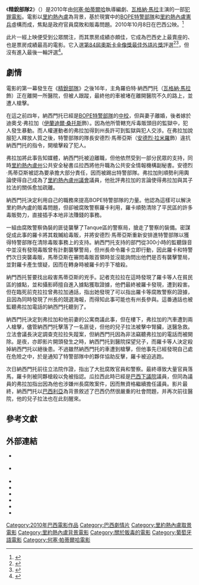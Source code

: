{{NoteTA
|T=zh-cn:精英部队2：大敌当前;zh-hk:精銳暴隊2：內鬼;zh-tw:精銳部隊2
|1=zh-cn:精英部队2：大敌当前;zh-hk:精銳暴隊2：內鬼;zh-tw:精銳部隊2
|2=zh-cn:精英部队;zh-hk:精銳暴隊;zh-tw:精銳部隊
|G1=Movie
|G2=Show
}}
{{Infobox film
| name = 精銳部隊2
| image = 精英部隊2海報.jpg
| director = [[何塞·帕蒂爾哈|何塞·帕蒂爾哈]]
| producer = Marcos Prado
| writer = 何塞·帕蒂爾哈<br/>[[布羅里歐·曼托瓦尼|布羅里歐·曼托瓦尼]]
| starring = [[瓦格納·馬拉|瓦格納·馬拉]]<br/>[[伊蘭迪爾·桑托斯|伊蘭迪爾·桑托斯]]<br/>[[安德烈·拉米羅|安德烈·拉米羅]]
| music = Pedro Bromfman
| cinematography = [[盧拉·卡瓦略|盧拉·卡瓦略]]
| editing = [[丹尼爾·雷森德|丹尼爾·雷森德]]
| studio = Zazen Produções
| distributor = Zazen Produções<br/>{{small|巴西}}
| released = {{Film date|2010|10|8}}<br />2011年11月25日在中國大陸上映<ref>{{cite web|url=http://money.163.com/11/1201/02/7K5ER5TE00253B0H.html|title=《精銳部隊2》热映，导演若泽·帕迪里亚：“社会问题驱使我做电影”|accessdate=2014-05-26|publisher=網易財經|archive-date=2014-05-27|archive-url=https://web.archive.org/web/20140527215757/http://money.163.com/11/1201/02/7K5ER5TE00253B0H.html|dead-url=no}}</ref>
| country = 巴西
| language = 葡萄牙語
| runtime = 116分鐘
| budget = [[巴西雷亞爾|R$]] 1600萬<ref name="Globo2">{{Cite web |url=http://g1.globo.com/pop-arte/noticia/2010/06/tropa-de-elite-2-chega-ao-cinemas-dia-8-de-outubro-diz-blog-oficial.html |title='Tropa de elite 2' chega ao cinemas dia 8 de outubro, diz blog oficial |accessdate=2014-05-26 |archive-date=2015-09-28 |archive-url=https://web.archive.org/web/20150928004325/http://g1.globo.com/pop-arte/noticia/2010/06/tropa-de-elite-2-chega-ao-cinemas-dia-8-de-outubro-diz-blog-oficial.html |dead-url=no }}</ref>
| gross  = $63,027,681<ref name="BoxOfficeMojo">{{cite web|url=http://boxofficemojo.com/movies/?id=elitesquad2.htm|title=Elite Squad: The Enemy Within (2011)|work=[[Box_Office_Mojo|Box Office Mojo]]|accessdate=2014-05-26|archive-date=2011-10-17|archive-url=https://web.archive.org/web/20111017000915/http://www.boxofficemojo.com/movies/?id=elitesquad2.htm|dead-url=no}}</ref>
| cn_name        = 精英部队2：大敌当前
| hk_name        = 精銳暴隊2：內鬼
| tw_name        = 精銳部隊2
| preceded_by      = 《[[精銳部隊|精銳部隊]]》（2007）
| followed_by      = 
}}
《'''精銳部隊2'''》（{{lang-pt| '''''Tropa de Elite 2 – O Inimigo Agora é Outro'''''}}）是2010年由[[何塞·帕蒂爾哈|何塞·帕蒂爾哈]]執導編劇、[[瓦格納·馬拉|瓦格納·馬拉]]主演的一部[[犯罪電影|犯罪電影]]。電影以[[里約熱內盧|里約熱內盧]]為背景，基於現實中的[[BOPE特警部隊|BOPE特警部隊]]和[[里約熱內盧憲兵|里約熱內盧憲兵]]虛構而成，焦點是政府官員腐敗和販毒問題。2010年10月8日在巴西公映。<ref name="Globo">{{Cite web |url=http://g1.globo.com/pop-arte/noticia/2010/06/divulgadas-primeiras-cenas-de-tropa-de-elite-2.html |title=Divulgadas as primeiras cenas de 'Tropa de elite 2' |accessdate=2014-05-26 |archive-date=2014-03-10 |archive-url=https://web.archive.org/web/20140310212708/http://g1.globo.com/pop-arte/noticia/2010/06/divulgadas-primeiras-cenas-de-tropa-de-elite-2.html |dead-url=no }}</ref>

此片一經上映便受到公眾關注，而其票房成績亦頗佳，它成為巴西史上最賣座的、也是票房成績最高的電影。它入選[[第84屆奧斯卡金像獎|第84屆奧斯卡金像獎]][[奧斯卡最佳外語片獎|最佳外語片獎]]評選<ref name="84th">{{cite web|url=http://entretenimento.r7.com/cinema/noticias/tropa-de-elite-2-e-o-candidato-ao-oscar-2012-20110920.html|title=Tropa de Elite 2 é o candidato brasileiro ao Oscar 2012|accessdate=2011-09-20|work=R7|archive-date=2011-09-27|archive-url=https://web.archive.org/web/20110927034845/http://entretenimento.r7.com/cinema/noticias/tropa-de-elite-2-e-o-candidato-ao-oscar-2012-20110920.html|dead-url=no}}</ref><ref name="AMPAS">{{cite web |url=http://www.oscars.org/press/pressreleases/2011/20111013.html |title=63 Countries Vie for 2011 Foreign Language Film Oscar |accessdate=2011-10-14 |work=oscars.org |archive-date=2012-05-21 |archive-url=https://www.webcitation.org/67p5t4tpl?url=http://www.oscars.org/press/pressreleases/2011/20111013.html |dead-url=no }}</ref>，但沒有進入最後一輪評選<ref name="Oscar Shortlist">{{cite web|url=http://www.oscars.org/press/pressreleases/2012/20120118.html|title=9 Foreign Language Films Vie for Oscar|accessdate=2012-01-19|archive-date=2012-05-21|archive-url=https://www.webcitation.org/67p5yGZlK?url=http://www.oscars.org/press/pressreleases/2012/20120118.html|dead-url=no}}</ref>。

==劇情==
電影的第一幕發生在《[[精銳部隊|精銳部隊]]》之後16年，主角羅伯特·納西門托（[[瓦格納·馬拉|瓦格納·馬拉]]飾）正在離開一所醫院，但被人跟蹤，最終他的車被堵在離開醫院不久的路上，並遭人槍擊。

在這之前四年，納西門托已經是[[BOPE特警部隊|BOPE特警部隊]]的[[中校|中校]]，但與妻子離婚，後者嫁於迪奧戈·弗拉加（[[伊蘭迪爾·桑托斯|伊蘭迪爾·桑托斯]]飾）。因為他所管轄充斥毒販頭目的監獄中，犯人發生暴動。而人權運動者的弗拉加得到州長許可到監獄與犯人交涉。在弗拉加說服犯人釋放人質之後，特警部隊的隊長安德烈·馬蒂亞斯（[[安德烈·拉米羅|安德烈·拉米羅]]飾）違抗納西門托的指令，開槍擊殺了犯人。

弗拉加將此事告知媒體，納西門托被迫離職，但他依然受到一部分民眾的支持，同時[[里約熱內盧州|里約熱內盧州]]公共安全秘書瓜拉西將他升職為公共安全情報機構副秘書。安德烈·馬蒂亞斯被認為要承擔大部分責任，因而被踢出特警部隊。弗拉加則順勢利用輿論使得自己成為了[[里約熱內盧州議會|里約熱內盧州議會]]議員，他批評弗拉加的言論使得弗拉加與其子拉法的關係愈加疏離。

納西門托決定利用自己的職務來提高BOPE特警部隊的力量。他認為這樣可以解決里約熱內盧的販毒問題，但卻被腐敗警察羅卡利用，羅卡順勢清除了平民區的許多毒販勢力，直接插手本地非法賺錢的事務。

一組由腐敗警察偽裝的匪徒襲擊了Tanque區的警察局，搶走了警察的裝備。密謀促成此事的羅卡將其栽贓給毒販，并將安德烈·馬蒂亞斯重新安排進特警部隊以獲得特警部隊在清除毒販事務上的支持。納西門托支持的部門從300小時的監聽錄音中並沒有發現毒販曾有計劃襲擊警局，但州長命令羅卡立即行動，因此羅卡和特警們次日突襲毒販，馬蒂亞斯在審問毒販首領時並沒能詢問出他們是否有襲擊警局，並對羅卡產生懷疑，因而在轉身時被羅卡的手下槍殺。

納門西托誓要找出殺害馬蒂亞斯的兇手。記者克拉拉在這時發現了羅卡等人在貧民區的據點，並和攝影師擅自進入據點獲取證據，他們最終被羅卡發現，遭到殺害。但在臨死前克拉拉曾弗拉加通話，指出她發現了可以指出羅卡等腐敗警察的證據，且因為同時發現了州長的競選海報，而得知此事可能也有州長參與。這番通話也被監聽弗拉加電話的納西門托聽到了。

納西門托決定到弗拉加和他前妻的公寓商議此事，但在樓下，弗拉加的汽車遭到兩人槍擊，儘管納西門托擊落了一名匪徒，但他的兒子拉法被擊中腎臟，送醫急救。立法會議長決定調查克拉拉失蹤案，但納西門托因為非法竊聽弗拉加的電話而被開除。是夜，亦即影片開頭發生之時，納西門托到醫院探望兒子，而羅卡等人決定殺掉納西門托以絕後患。不過雖然納西門托的車遭到槍擊，但他事先已經發現自己處在危險之中，於是通知了特警部隊中的夥伴協助反擊，羅卡被迫逃跑。

次日納西門托前往立法院作證，指出了大批腐敗官員和警察。最終導致大量官員落馬，羅卡則被同夥槍殺以免被指認。瓜拉西此時已經是[[巴西下議院|巴西下議院]]議員，但同為議員的弗拉加指出因為他也涉嫌州長腐敗案件，因而無資格繼續擔任議員。影片最終，納西門托以[[巴西利亞|巴西利亞]]為背景敘述了巴西仍然很嚴重的社會問題，并再次前往醫院，他的兒子拉法也在此刻醒來。

==參考文獻==
{{reflist}}

==外部連結==
* {{Official website|http://www.tropa2.com.br}} {{pt icon}}
* {{Official website|http://www.elitesquad-movie.com}} {{en icon}}
* {{imdb title|id=1555149}}
* {{Allmovie title|535049}}
* {{douban|4304402}}
* {{Mojo title|elitesquad2}}
* {{Metacritic film|elite-squad-the-enemy-within}}
* {{Rotten-tomatoes|elite_squad_the_enemy_within}}

{{José Padilha}}
{{DEFAULTSORT:Elite Squad: The Enemy Within}}
[[Category:2010年巴西電影作品|Category:2010年巴西電影作品]]
[[Category:巴西劇情片|Category:巴西劇情片]]
[[Category:里約熱內盧取景電影|Category:里約熱內盧取景電影]]
[[Category:里約熱內盧背景電影|Category:里約熱內盧背景電影]]
[[Category:關於販毒的電影|Category:關於販毒的電影]]
[[Category:葡萄牙語電影|Category:葡萄牙語電影]]
[[Category:何塞·帕蒂爾哈電影|Category:何塞·帕蒂爾哈電影]]